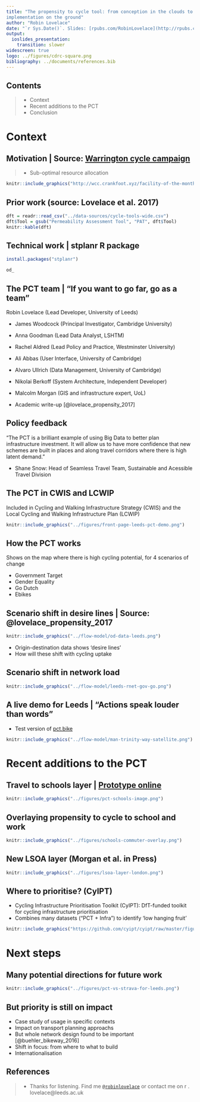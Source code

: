 ```yaml
---
title: "The propensity to cycle tool: from conception in the clouds to
implementation on the ground"
author: "Robin Lovelace"
date: "`r Sys.Date()`. Slides: [rpubs.com/RobinLovelace](http://rpubs.com/RobinLovelace/258956)."
output:
  ioslides_presentation:
    transition: slower
widescreen: true
logo: ../figures/cdrc-square.png
bibliography: ../documents/references.bib
---
```


<!-- Comments:  -->

## Contents

> - Context
> - Recent additions to the PCT
> - Conclusion

# Context

## Motivation | Source: [Warrington cycle campaign](http://wcc.crankfoot.xyz/facility-of-the-month/July2016.htm)

> - Sub-optimal resource allocation

```r
knitr::include_graphics("http://wcc.crankfoot.xyz/facility-of-the-month/finchley-hospital.jpg")
```


## Prior work (source: Lovelace et al. 2017)

```r
dft = readr::read_csv("../data-sources/cycle-tools-wide.csv")
dft$Tool = gsub("Permeability Assessment Tool", "PAT", dft$Tool)
knitr::kable(dft)
```

## Technical work | stplanr R package

```r
install.packages("stplanr")
```

```r
od_
```



## The PCT team | "If you want to go far, go as a team"

Robin Lovelace (Lead Developer, University of Leeds)

- James Woodcock (Principal Investigator, Cambridge University)
- Anna Goodman (Lead Data Analyst, LSHTM)
- Rachel Aldred (Lead Policy and Practice, Westminster University)
- Ali Abbas (User Interface, University of Cambridge)
- Alvaro Ullrich (Data Management, University of Cambridge)
- Nikolai Berkoff (System Architecture, Independent Developer)
- Malcolm Morgan (GIS and infrastructure expert, UoL)

 - Academic write-up [@lovelace_propensity_2017]

 
## Policy feedback

"The PCT is a brilliant example of using Big Data to better plan infrastructure investment. It will allow us to have more confidence that new schemes are built in places and along travel corridors where there is high latent demand."

- Shane Snow: Head of Seamless Travel Team, Sustainable and Acessible Travel Division

## The PCT in CWIS and LCWIP

Included in Cycling and Walking Infrastructure Strategy (CWIS) and the Local Cycling and Walking Infrastructure Plan (LCWIP)

```r
knitr::include_graphics("../figures/front-page-leeds-pct-demo.png")
```

## How the PCT works

Shows on the map where there is high cycling potential,
for 4 scenarios of change

- Government Target
- Gender Equality
- Go Dutch
- Ebikes

## Scenario shift in desire lines | Source: @lovelace_propensity_2017

```r
knitr::include_graphics("../flow-model/od-data-leeds.png")
```

- Origin-destination data shows 'desire lines'
- How will these shift with cycling uptake

## Scenario shift in network load

```r
knitr::include_graphics("../flow-model/leeds-rnet-gov-go.png")
```

## A live demo for Leeds | "Actions speak louder than words"

- Test version of [p](http://npct0.vs.mythic-beasts.com/m/?r=west-yorkshire)[ct.bike](http://pct.bike/)

```r
knitr::include_graphics("../flow-model/man-trinity-way-satellite.png")
```

# Recent additions to the PCT

## Travel to schools layer | [Prototype online](http://npct0.vs.mythic-beasts.com/schools/?r=west-yorkshire)

```r
knitr::include_graphics("../figures/pct-schools-image.png")
```

## Overlaying propensity to cycle to school and work

```r
knitr::include_graphics("../figures/schools-commuter-overlay.png")
```

## New LSOA layer (Morgan et al. in Press)

```r
knitr::include_graphics("../figures/lsoa-layer-london.png")
```

## Where to prioritise? (CyIPT)

- Cycling Infrastructure Prioritisation Toolkit (CyIPT): DfT-funded toolkit for cycling infrastructure prioritisation 
- Combines many datasets ("PCT + Infra") to identify 'low hanging fruit'

```r
knitr::include_graphics("https://github.com/cyipt/cyipt/raw/master/figures/schematic-flow-diagram.png")
```

# Next steps

## Many potential directions for future work

```r
knitr::include_graphics("../figures/pct-vs-strava-for-leeds.png")
```

## But priority is still on impact

- Case study of usage in specific contexts
- Impact on transport planning approachs
- But whole network design found to be important [@buehler_bikeway_2016]
- Shift in focus: from where to what to build
- Internationalisation

<!-- ## Conclusions -->



## References {.smaller}

> - Thanks for listening. Find me [`@robinlovelace`](https://twitter.com/robinlovelace) or contact me on r . lovelace@leeds.ac.uk